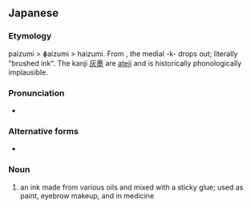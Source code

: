 ==Japanese==
{{ja-kanjitab|掃|墨}}

===Etymology===
paizumi > ɸaizumi > haizumi. From {{m|ja|掃き墨|tr=hakizumi}}, the medial -k- drops out; literally "brushed ink". The kanji [[灰墨]] are [[w:Ateji|ateji]] and is historically phonologically implausible.

===Pronunciation===
* {{IPA|/haizumi/|lang=ja}}

===Alternative forms===
* {{l|ja|灰墨}}

===Noun===
{{ja-noun|はいずみ}}

# an ink made from various oils and mixed with a sticky glue; used as paint, eyebrow makeup, and in medicine